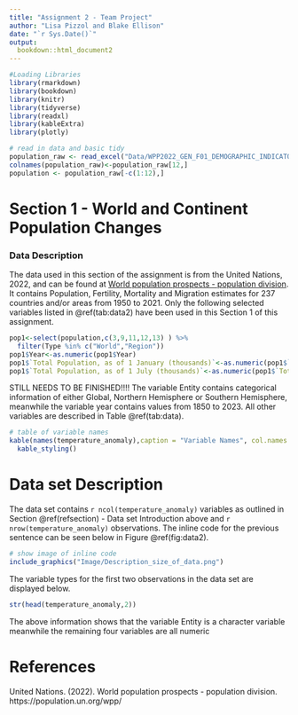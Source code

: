 ```yaml
---
title: "Assignment 2 - Team Project"
author: "Lisa Pizzol and Blake Ellison"
date: "`r Sys.Date()`"
output:
  bookdown::html_document2
---
```



```r
#Loading Libraries
library(rmarkdown)
library(bookdown)
library(knitr)
library(tidyverse)
library(readxl)
library(kableExtra)
library(plotly)

# read in data and basic tidy
population_raw <- read_excel("Data/WPP2022_GEN_F01_DEMOGRAPHIC_INDICATORS_COMPACT_REV1 (1).xlsx")
colnames(population_raw)<-population_raw[12,]
population <- population_raw[-c(1:12),] 

```


# Section 1 - World and Continent Population Changes
### Data Description
The data used in this section of the assignment is from the United Nations, 2022, and can be found at [World population prospects - population division](https://population.un.org/wpp/). It contains Population, Fertility, Mortality and Migration estimates for 237 countries and/or areas from 1950 to 2021. Only the following selected variables listed in \@ref(tab:data2) have been used in this Section 1 of this assignment. 




```r
pop1<-select(population,c(3,9,11,12,13) ) %>%
  filter(Type %in% c("World","Region"))
pop1$Year<-as.numeric(pop1$Year)
pop1$`Total Population, as of 1 January (thousands)`<-as.numeric(pop1$`Total Population, as of 1 January (thousands)`)
pop1$`Total Population, as of 1 July (thousands)`<-as.numeric(pop1$`Total Population, as of 1 July (thousands)`)

```


STILL NEEDS TO BE FINISHED!!!!
The variable Entity contains categorical information of either Global, Northern Hemisphere or Southern Hemisphere, meanwhile the variable year contains values from 1850 to 2023. All other variables are described in Table \@ref(tab:data). 


```r
# table of variable names
kable(names(temperature_anomaly),caption = "Variable Names", col.names = 'Names') %>%
  kable_styling()
```

# Data set Description
The data set contains `r ncol(temperature_anomaly)` variables as outlined in Section \@ref(refsection) - Data set Introduction above and `r nrow(temperature_anomaly)` observations.
The inline code for the previous sentence can be seen below in Figure \@ref(fig:data2).


```r
# show image of inline code
include_graphics("Image/Description_size_of_data.png")
```

The variable types for the first two observations in the data set are displayed below.


```r
str(head(temperature_anomaly,2))

```

The above information shows that the variable Entity is a character variable meanwhile the remaining four variables are all numeric



# References
United Nations. (2022). World population prospects - population division. https://population.un.org/wpp/ 